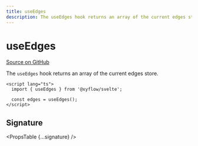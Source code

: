 ```yaml
---
title: useEdges
description: The useEdges hook returns an array of the current edges store.
---
```



# useEdges

[Source on GitHub](https://github.com/xyflow/xyflow/blob/main/packages/svelte/src/lib/hooks/useNodesEdges.ts/#L8)

The `useEdges` hook returns an array of the current edges store.

```svelte
<script lang="ts">
  import { useEdges } from '@xyflow/svelte';

  const edges = useEdges();
</script>
```

## Signature

<PropsTable {...signature} />
